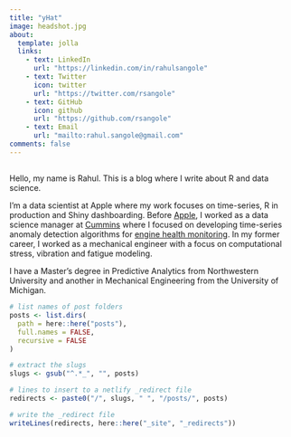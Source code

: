 ```yaml
---
title: "yHat"
image: headshot.jpg
about:
  template: jolla
  links:
    - text: LinkedIn
      url: "https://linkedin.com/in/rahulsangole"
    - text: Twitter
      icon: twitter
      url: "https://twitter.com/rsangole"
    - text: GitHub
      icon: github
      url: "https://github.com/rsangole"
    - text: Email
      url: "mailto:rahul.sangole@gmail.com"
comments: false
---
```

::: {.column-page}

## 

Hello, my name is Rahul. This is a blog where I write about R and data science.

I’m a data scientist at Apple where my work focuses on time-series, R in production and Shiny dashboarding. Before [Apple](https://www.apple.com), I worked as a data science manager at [Cummins](https://www.cummins.com) where I focused on developing time-series anomaly detection algorithms for [engine health monitoring](https://www.cummins.com/parts-and-service/digital-products-and-services/preventech-mining). In my former career, I worked as a mechanical engineer with a focus on computational stress, vibration and fatigue modeling.

I have a Master’s degree in Predictive Analytics from Northwestern University and another in Mechanical Engineering from the University of Michigan.

:::

```r
# list names of post folders
posts <- list.dirs(
  path = here::here("posts"),
  full.names = FALSE,
  recursive = FALSE
)

# extract the slugs
slugs <- gsub("^.*_", "", posts)

# lines to insert to a netlify _redirect file
redirects <- paste0("/", slugs, " ", "/posts/", posts)

# write the _redirect file
writeLines(redirects, here::here("_site", "_redirects"))
```


